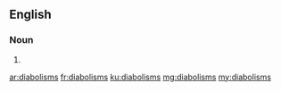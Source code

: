 ==English==

===Noun===
{{head|en}}

# {{plural of|diabolism}}

[[ar:diabolisms]]
[[fr:diabolisms]]
[[ku:diabolisms]]
[[mg:diabolisms]]
[[my:diabolisms]]